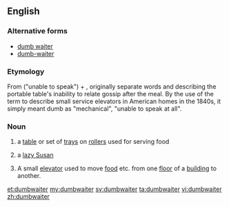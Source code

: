 ==English==

===Alternative forms===
* [[dumb waiter]]
* [[dumb-waiter]]

===Etymology===
From {{term|dumb}} ("unable to speak") + {{term|waiter}}, originally separate words and describing the portable table's inability to relate gossip after the meal. By the use of the term to describe small service elevators in American homes in the 1840s, it simply meant dumb as "mechanical", "unable to speak at all".

===Noun===
{{en-noun}}

# {{context|obsolete|lang=en}} a [[table]] or set of [[tray]]s on [[roller]]s used for serving food
# {{context|obsolete|lang=en}} a [[lazy Susan]]
# A small [[elevator]] used to move [[food]] etc. from one [[floor]] of a [[building]] to another.

[[et:dumbwaiter]]
[[my:dumbwaiter]]
[[sv:dumbwaiter]]
[[ta:dumbwaiter]]
[[vi:dumbwaiter]]
[[zh:dumbwaiter]]